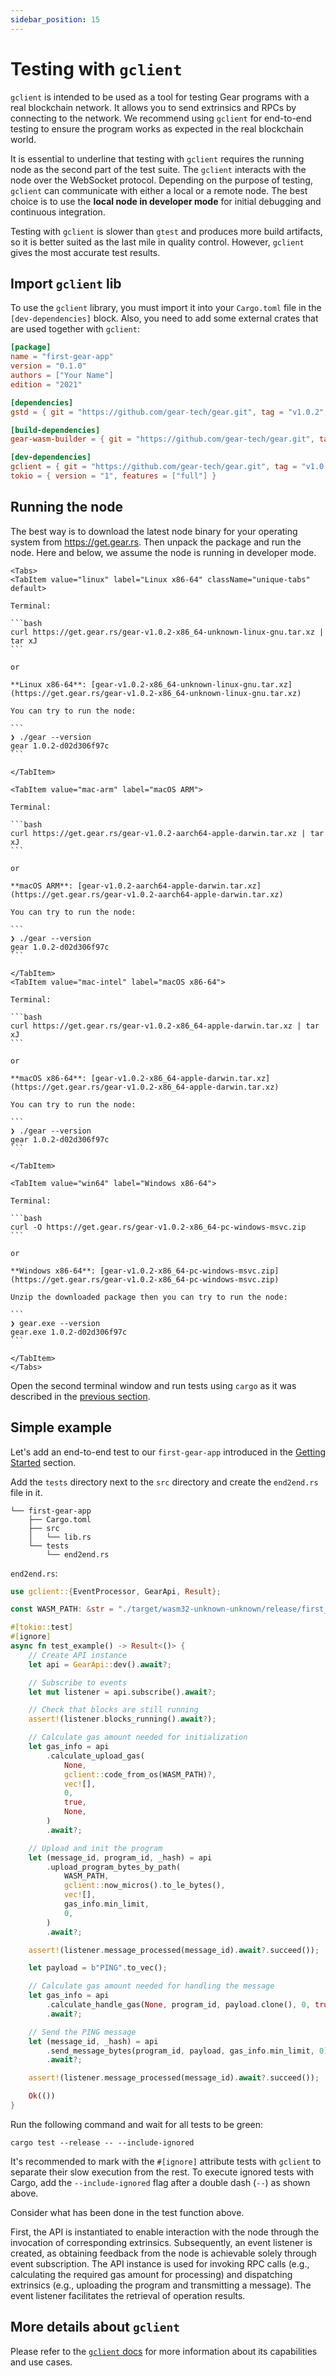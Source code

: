 ```yaml
---
sidebar_position: 15
---
```



# Testing with `gclient`

`gclient` is intended to be used as a tool for testing Gear programs with a real blockchain network. It allows you to send extrinsics and RPCs by connecting to the network. We recommend using `gclient` for end-to-end testing to ensure the program works as expected in the real blockchain world.

It is essential to underline that testing with `gclient` requires the running node as the second part of the test suite. The `gclient` interacts with the node over the WebSocket protocol. Depending on the purpose of testing, `gclient` can communicate with either a local or a remote node. The best choice is to use the **local node in developer mode** for initial debugging and continuous integration.

Testing with `gclient` is slower than `gtest` and produces more build artifacts, so it is better suited as the last mile in quality control. However, `gclient` gives the most accurate test results.

## Import `gclient` lib

To use the `gclient` library, you must import it into your `Cargo.toml` file in the `[dev-dependencies]` block. Also, you need to add some external crates that are used together with `gclient`:

```toml
[package]
name = "first-gear-app"
version = "0.1.0"
authors = ["Your Name"]
edition = "2021"

[dependencies]
gstd = { git = "https://github.com/gear-tech/gear.git", tag = "v1.0.2", features = ["debug"] }

[build-dependencies]
gear-wasm-builder = { git = "https://github.com/gear-tech/gear.git", tag = "v1.0.2" }

[dev-dependencies]
gclient = { git = "https://github.com/gear-tech/gear.git", tag = "v1.0.2" }
tokio = { version = "1", features = ["full"] }
```

## Running the node

The best way is to download the latest node binary for your operating system from https://get.gear.rs. Then unpack the package and run the node. Here and below, we assume the node is running in developer mode.

````mdx-code-block
<Tabs>
<TabItem value="linux" label="Linux x86-64" className="unique-tabs" default>

Terminal:

```bash
curl https://get.gear.rs/gear-v1.0.2-x86_64-unknown-linux-gnu.tar.xz | tar xJ
```

or

**Linux x86-64**: [gear-v1.0.2-x86_64-unknown-linux-gnu.tar.xz](https://get.gear.rs/gear-v1.0.2-x86_64-unknown-linux-gnu.tar.xz)

You can try to run the node:

```
❯ ./gear --version
gear 1.0.2-d02d306f97c
```

</TabItem>

<TabItem value="mac-arm" label="macOS ARM">

Terminal:

```bash
curl https://get.gear.rs/gear-v1.0.2-aarch64-apple-darwin.tar.xz | tar xJ
```

or

**macOS ARM**: [gear-v1.0.2-aarch64-apple-darwin.tar.xz](https://get.gear.rs/gear-v1.0.2-aarch64-apple-darwin.tar.xz)

You can try to run the node:

```
❯ ./gear --version
gear 1.0.2-d02d306f97c
```

</TabItem>
<TabItem value="mac-intel" label="macOS x86-64">

Terminal:

```bash
curl https://get.gear.rs/gear-v1.0.2-x86_64-apple-darwin.tar.xz | tar xJ
```

or

**macOS x86-64**: [gear-v1.0.2-x86_64-apple-darwin.tar.xz](https://get.gear.rs/gear-v1.0.2-x86_64-apple-darwin.tar.xz)

You can try to run the node:

```
❯ ./gear --version
gear 1.0.2-d02d306f97c
```

</TabItem>

<TabItem value="win64" label="Windows x86-64">

Terminal:

```bash
curl -O https://get.gear.rs/gear-v1.0.2-x86_64-pc-windows-msvc.zip
```

or

**Windows x86-64**: [gear-v1.0.2-x86_64-pc-windows-msvc.zip](https://get.gear.rs/gear-v1.0.2-x86_64-pc-windows-msvc.zip)

Unzip the downloaded package then you can try to run the node:

```
❯ gear.exe --version
gear.exe 1.0.2-d02d306f97c
```

</TabItem>
</Tabs>
````

Open the second terminal window and run tests using `cargo` as it was described in the [previous section](/developing-contracts/testing.md#building-a-program-in-test-mode).

## Simple example

Let's add an end-to-end test to our `first-gear-app` introduced in the [Getting Started](getting-started-in-5-minutes.md#creating-your-first-gear-program) section.

Add the `tests` directory next to the `src` directory and create the `end2end.rs` file in it.

```
└── first-gear-app
    ├── Cargo.toml
    ├── src
    │   └── lib.rs
    └── tests
        └── end2end.rs
```

`end2end.rs`:

```rust
use gclient::{EventProcessor, GearApi, Result};

const WASM_PATH: &str = "./target/wasm32-unknown-unknown/release/first_gear_app.opt.wasm";

#[tokio::test]
#[ignore]
async fn test_example() -> Result<()> {
    // Create API instance
    let api = GearApi::dev().await?;

    // Subscribe to events
    let mut listener = api.subscribe().await?;

    // Check that blocks are still running
    assert!(listener.blocks_running().await?);

    // Calculate gas amount needed for initialization
    let gas_info = api
        .calculate_upload_gas(
            None,
            gclient::code_from_os(WASM_PATH)?,
            vec![],
            0,
            true,
            None,
        )
        .await?;

    // Upload and init the program
    let (message_id, program_id, _hash) = api
        .upload_program_bytes_by_path(
            WASM_PATH,
            gclient::now_micros().to_le_bytes(),
            vec![],
            gas_info.min_limit,
            0,
        )
        .await?;

    assert!(listener.message_processed(message_id).await?.succeed());

    let payload = b"PING".to_vec();

    // Calculate gas amount needed for handling the message
    let gas_info = api
        .calculate_handle_gas(None, program_id, payload.clone(), 0, true, None)
        .await?;

    // Send the PING message
    let (message_id, _hash) = api
        .send_message_bytes(program_id, payload, gas_info.min_limit, 0)
        .await?;

    assert!(listener.message_processed(message_id).await?.succeed());

    Ok(())
}
```

Run the following command and wait for all tests to be green:

```shell
cargo test --release -- --include-ignored
```

It's recommended to mark with the `#[ignore]` attribute tests with `gclient` to separate their slow execution from the rest. To execute ignored tests with Cargo, add the `--include-ignored` flag after a double dash (`--`) as shown above.

Consider what has been done in the test function above.

First, the API is instantiated to enable interaction with the node through the invocation of corresponding extrinsics. Subsequently, an event listener is created, as obtaining feedback from the node is achievable solely through event subscription. The API instance is used for invoking RPC calls (e.g., calculating the required gas amount for processing) and dispatching extrinsics (e.g., uploading the program and transmitting a message). The event listener facilitates the retrieval of operation results.

## More details about `gclient`

Please refer to the [`gclient` docs](https://docs.gear.rs/gclient/) for more information about its capabilities and use cases.



